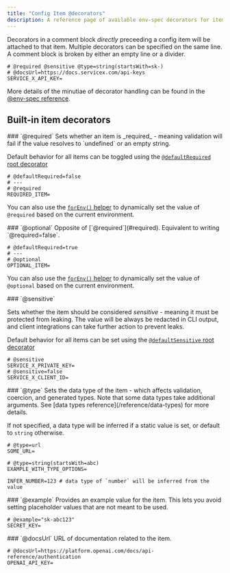 ```yaml
---
title: "Config Item @decorators"
description: A reference page of available env-spec decorators for items
---
```


Decorators in a comment block _directly_ preceeding a config item will be attached to that item.
Multiple decorators can be specified on the same line.
A comment block is broken by either an empty line or a divider.

```env-spec
# @required @sensitive @type=string(startsWith=sk-)
# @docsUrl=https://docs.servicex.com/api-keys
SERVICE_X_API_KEY=
```

More details of the minutiae of decorator handling can be found in the [@env-spec reference](/env-spec/reference/#comments-and-decorators).

## Built-in item decorators

<div class="reference-docs">
<div>
### `@required`
Sets whether an item is _required_ - meaning validation will fail if the value resolves to `undefined` or an empty string.

Default behavior for all items can be toggled using the [`@defaultRequired` root decorator](/reference/root-decorators/#defaultRequired)

```env-spec
# @defaultRequired=false
# ---
# @required
REQUIRED_ITEM=
```

You can also use the [`forEnv()` helper](/reference/functions/#forenv) to dynamically set the value of `@required` based on the current environment.
</div>

<div>
### `@optional`
Opposite of [`@required`](#required). Equivalent to writing `@required=false`.

```env-spec
# @defaultRequired=true
# ---
# @optional
OPTIONAL_ITEM=
```

You can also use the [`forEnv()` helper](/reference/functions/#forenv) to dynamically set the value of `@optional` based on the current environment.
</div>

<div>
### `@sensitive`

Sets whether the item should be considered _sensitive_ - meaning it must be protected from leaking. The value will be always be redacted in CLI output, and client integrations can take further action to prevent leaks.

Default behavior for all items can be set using the [`@defaultSensitive` root decorator](/reference/root-decorators/#defaultSensitive)

```env-spec
# @sensitive
SERVICE_X_PRIVATE_KEY=
# @sensitive=false
SERVICE_X_CLIENT_ID=
```
</div>

<div>
### `@type`
Sets the data type of the item - which affects validation, coercion, and generated types.
Note that some data types take additional arguments. See [data types reference](/reference/data-types) for more details.

If not specified, a data type will be inferred if a static value is set, or default to `string` otherwise.

```env-spec
# @type=url
SOME_URL=

# @type=string(startsWith=abc)
EXAMPLE_WITH_TYPE_OPTIONS=

INFER_NUMBER=123 # data type of `number` will be inferred from the value
```
</div>

<div>
### `@example`
Provides an example value for the item. This lets you avoid setting placeholder values that are not meant to be used.

```env-spec
# @example="sk-abc123"
SECRET_KEY=
```
</div>

<div>
### `@docsUrl`
URL of documentation related to the item.

```env-spec
# @docsUrl=https://platform.openai.com/docs/api-reference/authentication
OPENAI_API_KEY=
```
</div>
</div>
